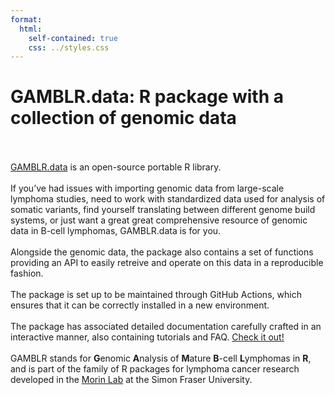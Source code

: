 ```yaml
---
format:
  html:
    self-contained: true
    css: ../styles.css
---
```


# GAMBLR.data: R package with a collection of genomic data

<br><br>
[GAMBLR.data](https://github.com/morinlab/GAMBLR.data) is an open-source portable R library.
<br><br>
If you've had issues with importing genomic data from large-scale lymphoma
studies, need to work with standardized data used for analysis of somatic
variants, find yourself translating between different genome build systems,
or just want a great great comprehensive resource of genomic data in B-cell
lymphomas, GAMBLR.data is for you.
<br><br>
Alongside the genomic data, the package also contains a set of functions providing an API to easily retreive and operate on this data in a reproducible fashion.
<br><br>
The package is set up to be maintained through GitHub Actions, which ensures that it can be correctly installed in a new environment.
<br><br>
The package has associated detailed documentation carefully crafted in an interactive manner, also containing tutorials and FAQ. [Check it out!](https://morinlab.github.io/GAMBLR.data/)
<br><br>
GAMBLR stands for **G**enomic **A**nalysis of **M**ature **B**-cell **L**ymphomas
in **R**, and is part of the family of R packages for lymphoma cancer research
developed in the [Morin Lab](https://morinlab.github.io/) at the Simon Fraser
University.

